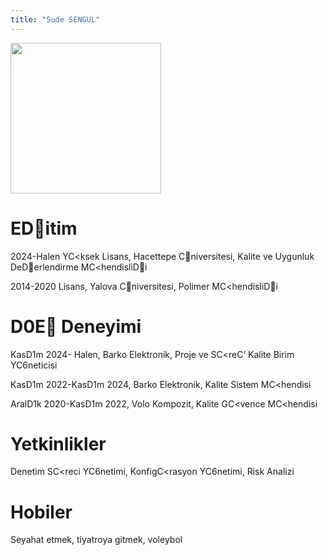---
title: "Sude SENGUL"
---

![](/assets/images/sude.jpeg){fig-align="center" width="241"}

# EDitim

2024-Halen YC<ksek Lisans, Hacettepe Cniversitesi, Kalite ve Uygunluk DeDerlendirme MC<hendisliDi

2014-2020 Lisans, Yalova Cniversitesi, Polimer MC<hendisliDi

# D0E Deneyimi

KasD1m 2024- Halen, Barko Elektronik, Proje ve SC<reC' Kalite Birim YC6neticisi

KasD1m 2022-KasD1m 2024, Barko Elektronik, Kalite Sistem MC<hendisi

AralD1k 2020-KasD1m 2022, Volo Kompozit, Kalite GC<vence MC<hendisi

# Yetkinlikler

Denetim SC<reci YC6netimi, KonfigC<rasyon YC6netimi, Risk Analizi

# Hobiler

Seyahat etmek, tiyatroya gitmek, voleybol
